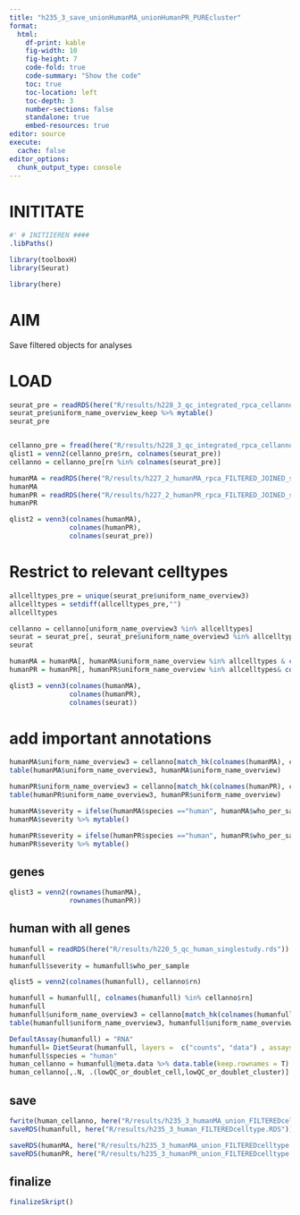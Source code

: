 ```yaml
---
title: "h235_3_save_unionHumanMA_unionHumanPR_PUREcluster"
format:
  html:
    df-print: kable
    fig-width: 10
    fig-height: 7
    code-fold: true
    code-summary: "Show the code"
    toc: true
    toc-location: left
    toc-depth: 3
    number-sections: false
    standalone: true
    embed-resources: true
editor: source
execute:
  cache: false
editor_options:
  chunk_output_type: console
---
```


# INITITATE

```r

#' # INITIIEREN ####
.libPaths()

library(toolboxH)
library(Seurat)

library(here)

```

# AIM

Save filtered objects for analyses

# LOAD

```r

seurat_pre = readRDS(here("R/results/h228_3_qc_integrated_rpca_cellanno_FILTEREDqc_FILTEREDpureCells.rds"))
seurat_pre$uniform_name_overview_keep %>% mytable()
seurat_pre


cellanno_pre = fread(here("R/results/h228_3_qc_integrated_rpca_cellanno_FILTEREDqc_FILTEREDpureCells.txt.gz"))
qlist1 = venn2(cellanno_pre$rn, colnames(seurat_pre))
cellanno = cellanno_pre[rn %in% colnames(seurat_pre)]
```

```r
humanMA = readRDS(here("R/results/h227_2_humanMA_rpca_FILTERED_JOINED_seurat.RDS"))
humanMA
humanPR = readRDS(here("R/results/h227_2_humanPR_rpca_FILTERED_JOINED_seurat.RDS"))
humanPR

qlist2 = venn3(colnames(humanMA),
               colnames(humanPR),
               colnames(seurat_pre))

```

# Restrict to relevant celltypes
```r
allcelltypes_pre = unique(seurat_pre$uniform_name_overview3)
allcelltypes = setdiff(allcelltypes_pre,"")
allcelltypes

cellanno = cellanno[uniform_name_overview3 %in% allcelltypes]
seurat = seurat_pre[, seurat_pre$uniform_name_overview3 %in% allcelltypes]
seurat

humanMA = humanMA[, humanMA$uniform_name_overview %in% allcelltypes & colnames(humanMA) %in% cellanno$rn]
humanPR = humanPR[, humanPR$uniform_name_overview %in% allcelltypes& colnames(humanPR) %in% cellanno$rn]

qlist3 = venn3(colnames(humanMA),
               colnames(humanPR),
               colnames(seurat))


```

# add important annotations
```r
humanMA$uniform_name_overview3 = cellanno[match_hk(colnames(humanMA), cellanno$rn), uniform_name_overview3]
table(humanMA$uniform_name_overview3, humanMA$uniform_name_overview)

humanPR$uniform_name_overview3 = cellanno[match_hk(colnames(humanPR), cellanno$rn), uniform_name_overview3]
table(humanPR$uniform_name_overview3, humanPR$uniform_name_overview)
```


```r
humanMA$severity = ifelse(humanMA$species =="human", humanMA$who_per_sample, humanMA$timepoint)
humanMA$severity %>% mytable()

humanPR$severity = ifelse(humanPR$species =="human", humanPR$who_per_sample, humanPR$timepoint)
humanPR$severity %>% mytable()

```

## genes
```r
qlist3 = venn2(rownames(humanMA),
               rownames(humanPR))
```

## human with all genes

```r
humanfull = readRDS(here("R/results/h220_5_qc_human_singlestudy.rds"))
humanfull
humanfull$severity = humanfull$who_per_sample

qlist5 = venn2(colnames(humanfull), cellanno$rn)

humanfull = humanfull[, colnames(humanfull) %in% cellanno$rn]
humanfull
humanfull$uniform_name_overview3 = cellanno[match_hk(colnames(humanfull), cellanno$rn), uniform_name_overview3]
table(humanfull$uniform_name_overview3, humanfull$uniform_name_overview)

DefaultAssay(humanfull) = "RNA"
humanfull= DietSeurat(humanfull, layers =  c("counts", "data") , assays = "RNA")
humanfull$species = "human"
human_cellanno = humanfull@meta.data %>% data.table(keep.rownames = T)
human_cellanno[,.N, .(lowQC_or_doublet_cell,lowQC_or_doublet_cluster)]


```

## save 
```r
fwrite(human_cellanno, here("R/results/h235_3_humanMA_union_FILTEREDcelltype.txt.gz"))
saveRDS(humanfull, here("R/results/h235_3_human_FILTEREDcelltype.RDS"))

saveRDS(humanMA, here("R/results/h235_3_humanMA_union_FILTEREDcelltype.RDS"))
saveRDS(humanPR, here("R/results/h235_3_humanPR_union_FILTEREDcelltype.RDS"))

```


## finalize

```r
finalizeSkript()

```
